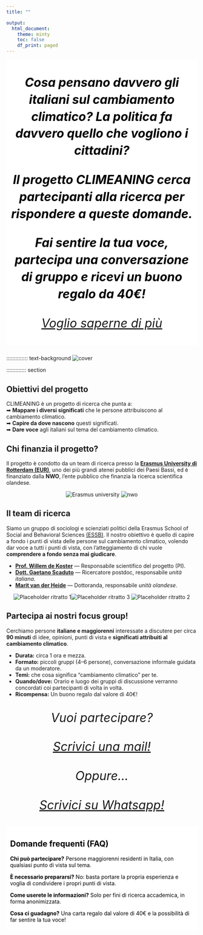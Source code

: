 ```yaml
---
title: ""

output:
  html_document:
    theme: minty
    toc: false
    df_print: paged
---
```


```{=html}
<style>
  body {
    background-image: url("background.jpg");
    background-attachment: fixed;
    background-size: cover;
    background-repeat: no-repeat;
  }

  /* intro callout */
  .text-background {
    background-color: rgba(255, 255, 255, 1);
    color: black;
    padding: 5px 10px;
    display: inline-block;
  }

  /* make the cards transparent and slightly wider */
  .grid > .card {
    background-color: rgba(255, 255, 255, 0.8); /* transparency */
    box-shadow: 0 4px 12px rgba(0,0,0,0.15);    /* optional soft shadow */
    border: none;
    padding: 1rem;
    border-radius: 12px;
  }

  /* widen the grid container itself */
  .grid {
    max-width: 1200px;     /* adjust as needed */
    margin-left: auto;
    margin-right: auto;
    gap: 1.5rem;           /* spacing between cards */
  }

  /* responsive columns: 1 on phone, 2 on tablet, 3 on desktop */
  @media (max-width: 640px) {
    .grid { grid-template-columns: 1fr; }
  }
  @media (min-width: 641px) and (max-width: 1024px) {
    .grid { grid-template-columns: repeat(2, 1fr); }
  }
  @media (min-width: 1025px) {
    .grid { grid-template-columns: repeat(3, 1fr); }
  }
  
  /* Mobile fixes */
  @media (max-width: 640px) {
    /* Make the intro box use the full width on phones */
    .text-background {
      display: block;       /* was inline-block */
      width: 100%;
      box-sizing: border-box;
      padding: 10px 12px;   /* keep the nice padded look */
    }

    /* Let each column take the full width when stacked */
    .columns > .column {
      width: 100% !important;
    }

    /* Center and size the photo nicely on mobile */
    .hero-photo {
      display: block;
      margin: 0.5rem auto 1rem;                 /* center */
      width: clamp(220px, 70vw, 360px);         /* responsive width */
      height: auto;
    }
  }
  
  .intro-line{
  font-style: italic;
  text-align: center;
  font-size: clamp(1.2rem, 1rem + 2vw, 2rem); /* ~20–32px responsive */
  line-height: 1.4;
  margin: 1rem auto 1.5rem;
  max-width: 900px; /* keeps it readable on wide screens */
  display: block;
}

 .pictures{
    text-align: center;
    display: block;
}

.center-text { text-align: center; }

/* Center standalone images */
.centered-img {
  display: block;
  margin: 0.5rem auto;
  height: auto; /* keep aspect ratio if you set width */
}

</style>
```

::: {.intro-line .text-background}
**Cosa pensano davvero gli italiani sul cambiamento climatico? La politica fa davvero quello che vogliono i cittadini?**

**Il progetto CLIMEANING cerca partecipanti alla ricerca per rispondere a queste domande.**

**Fai sentire la tua voce, partecipa una conversazione di gruppo e ricevi un buono regalo da 40€!**

<p><a class="btn btn-primary btn-lg"
     href="https://api.whatsapp.com/send?phone=+393208140513&text=Ciao%20Gaetano,%20mi%20interesserebbe%20prendere%20parte%20alla%20ricerca.%20Potresti%20darmi%20qualche%20informazione%20in%20pi%C3%B9?">Voglio saperne di più</a></p>

:::

:::::::::::::: text-background
![](cover.jpg){alt="cover" fig-align="center"}

::::::::::::: section
<h2>**Obiettivi del progetto**</h2>

<p>

CLIMEANING è un progetto di ricerca che punta a:<br> ➡ <strong>Mappare i diversi significati</strong> che le persone attribuiscono al cambiamento climatico.<br> ➡ <strong>Capire da dove nascono</strong> questi significati.<br> ➡ <strong>Dare voce</strong> agli italiani sul tema del cambiamento climatico.

:::: section
<h2>**Chi finanzia il progetto**?</h2>

<p class="quote">

Il progetto è condotto da un team di ricerca presso la <strong> [Erasmus University di Rotterdam (EUR)](#0)</strong>, uno dei più grandi atenei pubblici dei Paesi Bassi, ed è finanziato dalla <strong>NWO</strong>, l'ente pubblico che finanzia la ricerca scientifica olandese.

</p>

::: {.centered-img .center-text}
<img src="erasmus.jpg" alt="Erasmus university"/> <img src="nwo.jpg" alt="nwo"/>
:::
::::

::::: section
<h2>**Il team di ricerca**</h2>

Siamo un gruppo di sociologi e scienziati politici della Erasmus School of Social and Behavioral Sciences [(ESSB)](https://www.eur.nl/en/essb). Il nostro obiettivo è quello di capire a fondo i punti di vista delle persone sul cambiamento climatico, volendo dar voce a tutti i punti di vista, con l'atteggiamento di chi vuole **comprendere a fondo senza mai giudicare**.

<ul>

<li><strong>[Prof. Willem de Koster](https://www.willemdekoster.nl/)</strong> — Responsabile scientifico del progetto (PI).</li>

<li><strong>[Dott. Gaetano Scaduto](https://gaetanoscaduto.quarto.pub/home/)</strong> — Ricercatore postdoc, responsabile <em>unità italiana</em>.</li>

<li><strong>[Marit van der Heide](https://www.eur.nl/people/marit-van-der-heide)</strong> — Dottoranda, responsabile <em>unità olandese</em>.</li>

</ul>

:::: centered-img
::: center-text
<img src="dekoster.jpg" alt="Placeholder ritratto 1"/><img src="gaetano.jpg" alt="Placeholder ritratto 3"/> <img src="marit.jpg" alt="Placeholder ritratto 2"/>
:::
::::

<p class="small-note">

</p>
:::::

::::: {#dettagli .section}
<h2>**Partecipa ai nostri focus group!**</h2>

<p class="lead">

Cerchiamo persone <strong>italiane e maggiorenni</strong> interessate a discutere per circa <strong>90 minuti</strong> di idee, opinioni, punti di vista e <strong>significati attribuiti al cambiamento climatico</strong>.

</p>

<ul>

<li><strong>Durata:</strong> circa 1 ora e mezza.</li>

<li><strong>Formato:</strong> piccoli gruppi (4–6 persone), conversazione informale guidata da un moderatore.</li>

<li><strong>Temi:</strong> che cosa significa “cambiamento climatico” per te.</li>

<li><strong>Quando/dove:</strong> Orario e luogo dei gruppi di discussione verranno concordati coi partecipanti di volta in volta.</li>

<li><strong>Ricompensa:</strong> Un buono regalo dal valore di 40€!</li>

</ul>

:::: quote
::: intro-line
Vuoi partecipare?

<p><a class="btn btn-primary btn-lg"
     href="mailto:scaduto@essb.eur.nl?subject=Interesse%20Focus%20Group%20CLIMEANING&body=Ciao%20Gaetano%2C%0Ami%20chiamo%20[Nome]%20e%20vorrei%20partecipare%20ai%20focus%20group.%0A%C2%B7%20Citt%C3%A0%3A%20%0A%C2%B7%20Disponibilit%C3%A0%3A%20%0A%C2%B7%20Contatto%20telefono%20(opz.)%3A%20%0A"
     aria-label="Invia email di interesse">Scrivici una mail!</a></p>

Oppure...

<p><a class="btn btn-primary btn-lg"
     href="https://api.whatsapp.com/send?phone=+393208140513&text=Ciao%20Gaetano,%20mi%20piacerebbe%20prendere%20parte%20alla%20ricerca.%20Potresti%20darmi%20qualche%20informazione%20in%20pi%C3%B9?">Scrivici su Whatsapp!</a></p>

:::
::::
:::::

:::: text-background
::: section
<h2>**Domande frequenti (FAQ)**</h2>

<p><strong>Chi può partecipare?</strong> Persone maggiorenni residenti in Italia, con qualsiasi punto di vista sul tema.</p>

<p><strong>È necessario prepararsi?</strong> No: basta portare la propria esperienza e voglia di condividere i propri punti di vista.</p>

<p><strong>Come userete le informazioni?</strong> Solo per fini di ricerca accademica, in forma anonimizzata.</p>

<p><strong>Cosa ci guadagno?</strong> Una carta regalo dal valore di 40€ e la possibilità di far sentire la tua voce!</p>
:::
::::